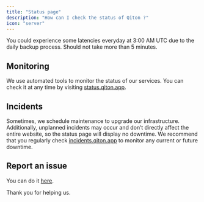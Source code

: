```yaml
---
title: "Status page"
description: "How can I check the status of Qiton ?"
icon: "server"
---
```


<Info>You could experience some latencies everyday at 3:00 AM UTC due to the daily backup process.
    Should not take more than 5 minutes.</Info>

## Monitoring

We use automated tools to monitor the status of our services.
You can check it at any time by visiting [status.qiton.app](https://status.qiton.app).

## Incidents

Sometimes, we schedule maintenance to upgrade our infrastructure.
Additionally, unplanned incidents may occur and don’t directly affect the entire website, so the status page will
display no downtime.
We recommend that you regularly check [incidents.qiton.app](https://incidents.qiton.app) to monitor any current or future downtime.

## Report an issue

You can do it [here](/miscellaneous/support).

Thank you for helping us.
